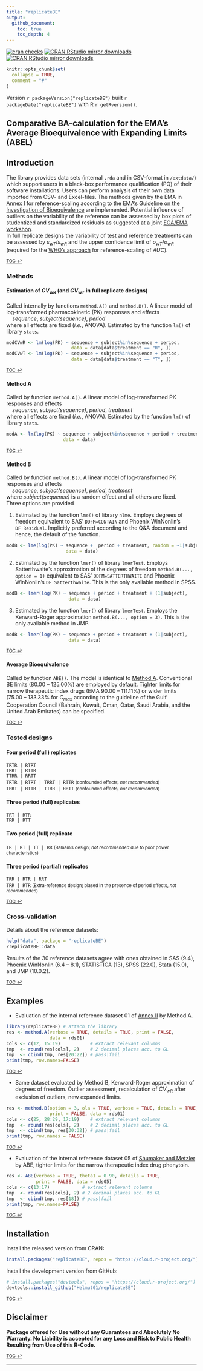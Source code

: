 ```yaml
---
title: "replicateBE"
output:
  github_document:
    toc: true
    toc_depth: 4
---
```

<!-- README.md is generated from README.Rmd. Please edit that file -->
[![cran checks](https://cranchecks.info/badges/summary/replicateBE)](https://cran.r-project.org/web/checks/check_results_replicateBE.html) [![CRAN RStudio mirror downloads](https://cranlogs.r-pkg.org/badges/grand-total/replicateBE?color=blue)](https://r-pkg.org/pkg/replicateBE) [![CRAN RStudio mirror downloads](https://cranlogs.r-pkg.org/badges/last-month/replicateBE?color=green)](https://r-pkg.org/pkg/replicateBE)
```r
knitr::opts_chunk$set(
  collapse = TRUE,
  comment = "#"
)
```
Version `r packageVersion("replicateBE")` built `r packageDate("replicateBE")` with R `r getRversion()`.

## Comparative BA-calculation for the EMA’s Average Bioequivalence with Expanding Limits (ABEL)

## Introduction
The library provides data sets (internal `.rda` and in <span title="Comma Separated Variables">CSV</span>-format in `/extdata/`) which support users in a black-box performance qualification (PQ) of their software installations. Users can perform analysis of their own data imported from CSV- and Excel-files. The methods given by the EMA in [Annex I](https://www.ema.europa.eu/en/documents/other/31-annex-i-statistical-analysis-methods-compatible-ema-bioequivalence-guideline_en.pdf "EMA/582648/2016, 21 September 2016") for reference-scaling according to the EMA’s [Guideline on the Investigation of Bioequivalence](https://www.ema.europa.eu/en/documents/scientific-guideline/guideline-investigation-bioequivalence-rev1_en.pdf "EMA, January 2010") are implemented. Potential influence of outliers on the variability of the reference can be assessed by box plots of studentized and standardized residuals as suggested at a joint [EGA/EMA workshop](https://www.medicinesforeurope.com/wp-content/uploads/2016/03/EGA_BEQ_QA_WEB_QA_1_32.pdf "London, June 2010").  
In full replicate designs the variability of test and reference treatments can be assessed by _s~wT~_/_s~wR~_ and the upper confidence limit of _σ~wT~_/_σ~wR~_ (required for the [WHO’s approach](https://extranet.who.int/prequal/sites/default/files/documents/AUC_criteria_November2018.pdf "Geneva, November 2018") for reference-scaling of _AUC_).

<small>[TOC ↩](#user-content-replicatebe)</small>

### Methods

#### Estimation of _CV~wR~_ (and _CV~wT~_ in full replicate designs)
Called internally by functions `method.A()` and `method.B()`. A linear model of log-transformed pharmacokinetic (PK) responses and effects  
    _sequence_, _subject(sequence)_, _period_\
where all effects are fixed (_i.e._, ANOVA). Estimated by the function `lm()` of library `stats`.
```r
modCVwR <- lm(log(PK) ~ sequence + subject%in%sequence + period,
                        data = data[data$treatment == "R", ])
modCVwT <- lm(log(PK) ~ sequence + subject%in%sequence + period,
                        data = data[data$treatment == "T", ])
```

<small>[TOC ↩](#user-content-replicatebe)</small>

#### Method A
Called by function `method.A()`. A linear model of log-transformed PK responses and effects  
    _sequence_, _subject(sequence)_, _period_, _treatment_\
where all effects are fixed (_i.e._, ANOVA). Estimated by the function `lm()` of library `stats`.

```r
modA <- lm(log(PK) ~ sequence + subject%in%sequence + period + treatment,
                     data = data)
```

<small>[TOC ↩](#user-content-replicatebe)</small>

#### Method B
Called by function `method.B()`. A linear model of log-transformed PK responses and effects  
    _sequence_, _subject(sequence)_, _period_, _treatment_\
where _subject(sequence)_ is a random effect and all others are fixed.  
Three options are provided

1.  Estimated by the function `lme()` of library `nlme`. Employs degrees of freedom equivalent to SAS’ `DDFM=CONTAIN` and Phoenix WinNonlin’s `DF Residual`. Implicitly preferred according to the Q&A document and hence, the default of the function.  
```r
modB <- lme(log(PK) ~ sequence +  period + treatment, random = ~1|subject,
                      data = data)
```

2.  Estimated by the function `lmer()` of library `lmerTest`. Employs Satterthwaite’s approximation of the degrees of freedom `method.B(..., option = 1)` equivalent to SAS’ `DDFM=SATTERTHWAITE` and Phoenix WinNonlin’s `DF Satterthwaite`. This is the only available method in SPSS.
```r
modB <- lmer(log(PK) ~ sequence + period + treatment + (1|subject),
                       data = data)
```

3.  Estimated by the function `lmer()` of library `lmerTest`. Employs the Kenward-Roger approximation `method.B(..., option = 3)`. This is the only available method in JMP.  
```r
modB <- lmer(log(PK) ~ sequence + period + treatment + (1|subject),
                       data = data)
```

<small>[TOC ↩](#user-content-replicatebe)</small>

#### Average Bioequivalence
Called by function `ABE()`. The model is identical to [Method A](#method-a). Conventional BE limits (80.00 – 125.00%) are employed by default. Tighter limits for narrow therapeutic index drugs (EMA 90.00 – 111.11%) or wider limits (75.00 – 133.33% for *C~max~* according to the guideline of the Gulf Cooperation Council (Bahrain, Kuwait, Oman, Qatar, Saudi Arabia, and the United Arab Emirates) can be specified.

<small>[TOC ↩](#user-content-replicatebe)</small>

### Tested designs
#### Four period (full) replicates
`TRTR | RTRT`  
`TRRT | RTTR`  
`TTRR | RRTT`  
`TRTR | RTRT | TRRT | RTTR` <small>(confounded effects, *not recommended*)</small>  
`TRRT | RTTR | TTRR | RRTT` <small>(confounded effects, *not recommended*)</small>

#### Three period (full) replicates
`TRT | RTR`  
`TRR | RTT`

#### Two period (full) replicate
`TR | RT | TT | RR` <small>(Balaam’s design; *not recommended* due to poor power characteristics)</small>

#### Three period (partial) replicates
`TRR | RTR | RRT`  
`TRR | RTR` <small>(Extra-reference design; biased in the presence of period effects, *not recommended*)</small>

<small>[TOC ↩](#user-content-replicatebe)</small>

### Cross-validation
Details about the reference datasets:
```r
help("data", package = "replicateBE")
?replicateBE::data
```
Results of the 30 reference datasets agree with ones obtained in SAS (9.4), Phoenix WinNonlin (6.4 – 8.1), STATISTICA (13), SPSS (22.0), Stata (15.0), and JMP (10.0.2).

<small>[TOC ↩](#user-content-replicatebe)</small>

## Examples
  - Evaluation of the internal reference dataset 01 of [Annex II](https://www.ema.europa.eu/en/documents/other/31-annex-ii-statistical-analysis-bioequivalence-study-example-data-set_en.pdf "EMA, 21 September 2016") by Method A.

```r
library(replicateBE) # attach the library
res <- method.A(verbose = TRUE, details = TRUE, print = FALSE,
                data = rds01)
cols <- c(12, 15:19)           # extract relevant columns
tmp  <- round(res[cols], 2)    # 2 decimal places acc. to GL
tmp  <- cbind(tmp, res[20:22]) # pass|fail
print(tmp, row.names=FALSE)
```

<small>[TOC ↩](#user-content-replicatebe)</small>

  - Same dataset evaluated by Method B, Kenward-Roger approximation of degrees of freedom. Outlier assessment, recalculation of _CV~wR~_ after exclusion of outliers, new expanded limits.

```r
res <- method.B(option = 3, ola = TRUE, verbose = TRUE, details = TRUE,
                print = FALSE, data = rds01)
cols <- c(25, 28:29, 17:19)    # extract relevant columns
tmp  <- round(res[cols], 2)    # 2 decimal places acc. to GL
tmp  <- cbind(tmp, res[30:32]) # pass|fail
print(tmp, row.names = FALSE)
```

<small>[TOC ↩](#user-content-replicatebe)</small>

  - Evaluation of the internal reference dataset 05 of [Shumaker and Metzler](https://doi.org/10.1177/009286159803200426) by ABE, tighter limits for the narrow therapeutic index drug phenytoin.

```r
res <- ABE(verbose = TRUE, theta1 = 0.90, details = TRUE,
           print = FALSE, data = rds05)
cols <- c(13:17)            # extract relevant columns
tmp  <- round(res[cols], 2) # 2 decimal places acc. to GL
tmp  <- cbind(tmp, res[18]) # pass|fail
print(tmp, row.names=FALSE)
```

<small>[TOC ↩](#user-content-replicatebe)</small>

## Installation
Install the released version from CRAN:
```r
install.packages("replicateBE", repos = "https://cloud.r-project.org/")
```

Install the development version from GitHub:
```r
# install.packages("devtools", repos = "https://cloud.r-project.org/")
devtools::install_github("Helmut01/replicateBE")
```

<small>[TOC ↩](#user-content-replicatebe)</small>

## Disclaimer

**Package offered for Use without any Guarantees and Absolutely No Warranty. No Liability is accepted for any Loss and Risk to Public Health Resulting from Use of this R-Code.**

<small>[TOC ↩](#user-content-replicatebe)</small>

***
